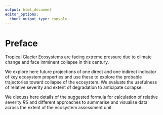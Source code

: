 ```yaml
---
output: html_document
editor_options: 
  chunk_output_type: console
---
```

# Preface {.unnumbered}

Tropical Glacier Ecosystems are facing extreme pressure due to climate change and face imminent collapse in this century.

We explore here future projections of one direct and one indirect indicator of key ecosystem properties and use these to explore the probable trajectories toward collapse of the ecosystem. We evaluate the usefulness of relative severity and extent of degradation to anticipate collapse.

We discuss here details of the suggested formula for calculation of relative severity $RS$ and different approaches to summarise and visualise data across the extent of the ecosystem assessment unit.